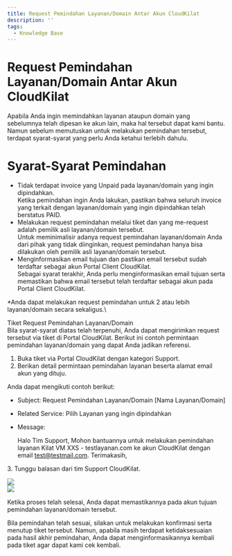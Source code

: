 ```yaml
---
title: Request Pemindahan Layanan/Domain Antar Akun CloudKilat
description: ''
tags:
  - Knowledge Base
---
```


# Request Pemindahan Layanan/Domain Antar Akun CloudKilat

Apabila Anda ingin memindahkan layanan ataupun domain yang sebelumnya telah dipesan ke akun lain, maka hal tersebut dapat kami bantu. Namun sebelum memutuskan untuk melakukan pemindahan tersebut, terdapat syarat-syarat yang perlu Anda ketahui terlebih dahulu.

# Syarat-Syarat Pemindahan

* Tidak terdapat invoice yang Unpaid pada layanan/domain yang ingin dipindahkan.\
  Ketika pemindahan ingin Anda lakukan, pastikan bahwa seluruh invoice yang terkait dengan layanan/domain yang ingin dipindahkan telah berstatus PAID.
* Melakukan request pemindahan melalui tiket dan yang me-request adalah pemilik asli layanan/domain tersebut.\
  Untuk meminimalisir adanya request pemindahan layanan/domain Anda dari pihak yang tidak diinginkan, request pemindahan hanya bisa dilakukan oleh pemilik asli layanan/domain tersebut.
* Menginformasikan email tujuan dan pastikan email tersebut sudah terdaftar sebagai akun Portal Client CloudKilat.\
  Sebagai syarat terakhir, Anda perlu menginformasikan email tujuan serta memastikan bahwa email tersebut telah terdaftar sebagai akun pada Portal Client CloudKilat.

\*Anda dapat melakukan request pemindahan untuk 2 atau lebih layanan/domain secara sekaligus.\\

Tiket Request Pemindahan Layanan/Domain\
Bila syarat-syarat diatas telah terpenuhi, Anda dapat mengirimkan request tersebut via tiket di Portal CloudKilat. Berikut ini contoh permintaan pemindahan layanan/domain yang dapat Anda jadikan referensi.

1. Buka tiket via Portal CloudKilat dengan kategori Support.
2. Berikan detail permintaan pemindahan layanan beserta alamat email akun yang dituju.

Anda dapat mengikuti contoh berikut:

* Subject: Request Pemindahan Layanan/Domain \[Nama Layanan/Domain]
* Related Service: Pilih Layanan yang ingin dipindahkan
* Message:

  Halo Tim Support,
  Mohon bantuannya untuk melakukan pemindahan layanan Kilat VM XXS - testlayanan.com ke akun      CloudKilat dengan email [test@testmail.com](mailto\:test@testmail.com).
  Terimakasih,

3\. Tunggu balasan dari tim Support CloudKilat.

![](/img/undraw_docusaurus_tree.svg)\
![](/img/1.PNG)

Ketika proses telah selesai, Anda dapat memastikannya pada akun tujuan pemindahan layanan/domain tersebut.

Bila pemindahan telah sesuai, silakan untuk melakukan konfirmasi serta menutup tiket tersebut. Namun, apabila masih terdapat ketidaksesuaian pada hasil akhir pemindahan, Anda dapat menginformasikannya kembali pada tiket agar dapat kami cek kembali.
